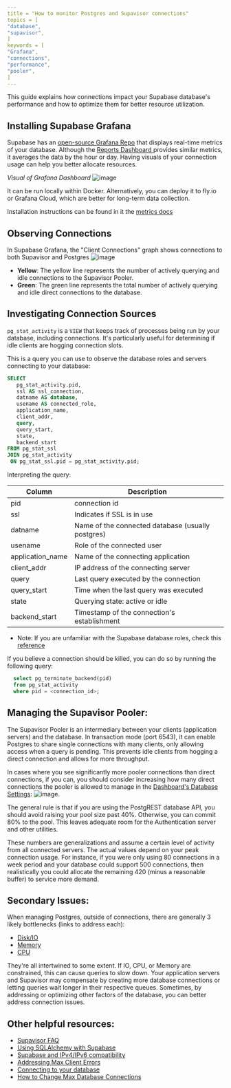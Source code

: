 ```yaml
---
title = "How to monitor Postgres and Supavisor connections"
topics = [
"database",
"supavisor",
]
keywords = [
"Grafana",
"connections",
"performance",
"pooler",
]
---
```


This guide explains how connections impact your Supabase database's performance and how to optimize them for better resource utilization.

## Installing Supabase Grafana

Supabase has an [open-source Grafana Repo](https://github.com/supabase/supabase-grafana) that displays real-time metrics of your database. Although the [Reports Dashboard ](/dashboard/project/_/reports) provides similar metrics, it averages the data by the hour or day. Having visuals of your connection usage can help you better allocate resources.

_Visual of Grafana Dashboard_
![image](https://github.com/supabase/supabase/assets/91111415/18ed2c88-332e-4e66-b9b4-c37e99a39104)

It can be run locally within Docker. Alternatively, you can deploy it to fly.io or Grafana Cloud, which are better for long-term data collection.

Installation instructions can be found in it the [metrics docs ](/docs/guides/platform/metrics#deploying-supabase-grafana)

## Observing Connections

In Supabase Grafana, the "Client Connections" graph shows connections to both Supavisor and Postgres
![image](https://github.com/supabase/supabase/assets/91111415/141b8e01-9aae-4544-818c-acb47371ef3b)

- **Yellow**: The yellow line represents the number of actively querying and idle connections to the Supavisor Pooler.
- **Green**: The green line represents the total number of actively querying and idle direct connections to the database.

## Investigating Connection Sources

`pg_stat_activity` is a `VIEW` that keeps track of processes being run by your database, including connections. It's particularly useful for determining if idle clients are hogging connection slots.

This is a query you can use to observe the database roles and servers connecting to your database:

```sql
SELECT
   pg_stat_activity.pid,
   ssl AS ssl_connection,
   datname AS database,
   usename AS connected_role,
   application_name,
   client_addr,
   query,
   query_start,
   state,
   backend_start
FROM pg_stat_ssl
JOIN pg_stat_activity
 ON pg_stat_ssl.pid = pg_stat_activity.pid;
```

Interpreting the query:

| Column           | Description                                       |
| ---------------- | ------------------------------------------------- |
| pid              | connection id                                     |
| ssl              | Indicates if SSL is in use                        |
| datname          | Name of the connected database (usually postgres) |
| usename          | Role of the connected user                        |
| application_name | Name of the connecting application                |
| client_addr      | IP address of the connecting server               |
| query            | Last query executed by the connection             |
| query_start      | Time when the last query was executed             |
| state            | Querying state: active or idle                    |
| backend_start    | Timestamp of the connection's establishment       |

- Note: If you are unfamiliar with the Supabase database roles, check this [reference](https://gist.github.com/TheOtherBrian1/d6e862a65e03049eb4f102f6ca809401)

If you believe a connection should be killed, you can do so by running the following query:

```sql
  select pg_terminate_backend(pid)
  from pg_stat_activity
  where pid = <connection_id>;
```

## Managing the Supavisor Pooler:

The Supavisor Pooler is an intermediary between your clients (application servers) and the database. In transaction mode (port 6543), it can enable Postgres to share single connections with many clients, only allowing access when a query is pending. This prevents idle clients from hogging a direct connection and allows for more throughput.

In cases where you see significantly more pooler connections than direct connections, if you can, you should consider increasing how many direct connections the pooler is allowed to manage in the [Dashboard's Database Settings](/dashboard/project/_/settings/database):
![image](https://github.com/supabase/supabase/assets/91111415/8e0cc80a-4d46-44b5-915b-8d7549f352d3).

The general rule is that if you are using the PostgREST database API, you should avoid raising your pool size past 40%. Otherwise, you can commit 80% to the pool. This leaves adequate room for the Authentication server and other utilities.

These numbers are generalizations and assume a certain level of activity from all connected servers. The actual values depend on your peak connection usage. For instance, if you were only using 80 connections in a week period and your database could support 500 connections, then realistically you could allocate the remaining 420 (minus a reasonable buffer) to service more demand.

## Secondary Issues:

When managing Postgres, outside of connections, there are generally 3 likely bottlenecks (links to address each):

- [Disk/IO](https://github.com/orgs/supabase/discussions/27003)
- [Memory](https://github.com/orgs/supabase/discussions/27021)
- [CPU](https://github.com/orgs/supabase/discussions/27022)

They're all intertwined to some extent. If IO, CPU, or Memory are constrained, this can cause queries to slow down. Your application servers and Supavisor may compensate by creating more database connections or letting queries wait longer in their respective queues. Sometimes, by addressing or optimizing other factors of the database, you can better address connection issues.

## Other helpful resources:

- [Supavisor FAQ](https://github.com/orgs/supabase/discussions/21566)
- [Using SQLAlchemy with Supabase](https://github.com/orgs/supabase/discussions/27071)
- [Supabase and IPv4/IPv6 compatibility ](https://github.com/orgs/supabase/discussions/27034)
- [Addressing Max Client Errors](https://github.com/orgs/supabase/discussions/22305)
- [Connecting to your database](/docs/guides/database/connecting-to-postgres#integrations)
- [How to Change Max Database Connections](https://github.com/orgs/supabase/discussions/27197)

